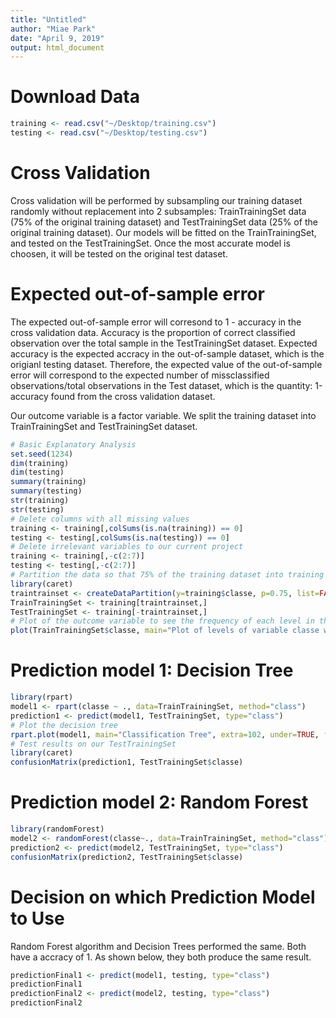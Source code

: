 ```yaml
---
title: "Untitled"
author: "Miae Park"
date: "April 9, 2019"
output: html_document
---
```

# Download Data
```r
training <- read.csv("~/Desktop/training.csv")
testing <- read.csv("~/Desktop/testing.csv")
```

# Cross Validation
Cross validation will be performed by subsampling our training dataset randomly without replacement into 2 subsamples: TrainTrainingSet data (75% of the original training dataset) and TestTrainingSet data (25% of the original training dataset). Our models will be fitted on the TrainTrainingSet, and tested on the TestTrainingSet. Once the most accurate model is choosen, it will be tested on the original test dataset. 

# Expected out-of-sample error
The expected out-of-sample error will corresond to 1 - accuracy in the cross validation data. Accuracy is the proportion of correct classified observation over the total sample in the TestTrainingSet dataset. Expected accuracy is the expected accracy in the out-of-sample dataset, which is the origianl testing dataset. Therefore, the expected value of the out-of-sample error will correspond to the expected number of missclassified observations/total observations in the Test dataset, which is the quantity: 1-accuracy found from the cross validation dataset. 

Our outcome variable is a factor variable. We split the training dataset into TrainTrainingSet and TestTrainingSet dataset.

```r
# Basic Explanatory Analysis
set.seed(1234)
dim(training)
dim(testing)
summary(training)
summary(testing)
str(training)
str(testing)
# Delete columns with all missing values 
training <- training[,colSums(is.na(training)) == 0]
testing <- testing[,colSums(is.na(testing)) == 0]
# Delete irrelevant variables to our current project
training <- training[,-c(2:7)]
testing <- testing[,-c(2:7)]
# Partition the data so that 75% of the training dataset into training and the remaining 25% to testing 
library(caret)
traintrainset <- createDataPartition(y=training$classe, p=0.75, list=FALSE)
TrainTrainingSet <- training[traintrainset,]
TestTrainingSet <- training[-traintrainset,]
# Plot of the outcome variable to see the frequency of each level in the TrainTrainingSet. 
plot(TrainTrainingSet$classe, main="Plot of levels of variable classe within the TrainTrainingSet", xlab="classe", ylab="Frequency")
```
# Prediction model 1: Decision Tree 
```r
library(rpart)
model1 <- rpart(classe ~ ., data=TrainTrainingSet, method="class")
prediction1 <- predict(model1, TestTrainingSet, type="class")
# Plot the decision tree
rpart.plot(model1, main="Classification Tree", extra=102, under=TRUE, faclen=0)
# Test results on our TestTrainingSet 
library(caret)
confusionMatrix(prediction1, TestTrainingSet$classe)
```

# Prediction model 2: Random Forest 
```r
library(randomForest)
model2 <- randomForest(classe~., data=TrainTrainingSet, method="class")
prediction2 <- predict(model2, TestTrainingSet, type="class")
confusionMatrix(prediction2, TestTrainingSet$classe)
```

# Decision on which Prediction Model to Use 
Random Forest algorithm and Decision Trees performed the same. Both have a accracy of 1. As shown below, they both produce the same result. 
```r
predictionFinal1 <- predict(model1, testing, type="class")
predictionFinal1
predictionFinal2 <- predict(model2, testing, type="class")
predictionFinal2  
```